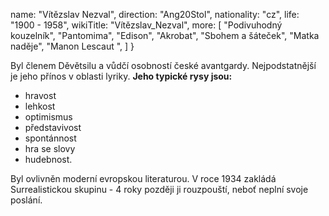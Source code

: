 
  name: "Vítězslav Nezval",
  direction: "Ang20Stol",
  nationality: "cz",
  life: "1900 - 1958",
  wikiTitle: "Vítězslav_Nezval",
  more: [
      "Podivuhodný kouzelník",
      "Pantomima",
      "Edison",
      "Akrobat",
      "Sbohem a šáteček",
      "Matka naděje",
      "Manon Lescaut ",
  ]
}

<Author author={author} wikiText />

Byl členem Děvětsilu a vůdčí osobností české avantgardy. Nejpodstatnější je jeho přínos v oblasti lyriky. 
**Jeho typické rysy jsou:**
- hravost
- lehkost
- optimismus
- představivost
- spontánnost
- hra se slovy
- hudebnost.

Byl ovlivněn moderní evropskou literaturou. V roce 1934 zakládá Surrealistickou skupinu - 4 roky později ji rouzpouští,
neboť neplní svoje poslání. 